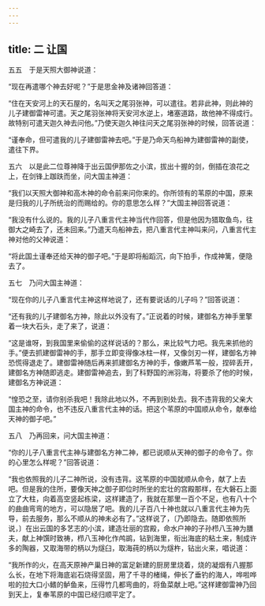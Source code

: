 ```yaml
---
---
---
```

title: 二 让国
---




五五　于是天照大御神说道：

“现在再遣哪个神去好呢？”于是思金神及诸神回答道：

“住在天安河上的天石屋的，名叫天之尾羽张神，可以遣往。若非此神，则此神的儿子建御雷神可遣。天之尾羽张神将天安河水逆上，堵塞道路，故他神不得成行。故特别可遣天迦久神去问他。”乃使天迦久神往问天之尾羽张神的时候，回答说道：

“谨奉命，但可遣我的儿子建御雷神去吧。”于是乃命天鸟船神为建御雷神的副使，遣往下界。

五六　以是此二位尊神降于出云国伊那佐之小滨，拔出十握的剑，倒插在浪花之上，在剑锋上跏趺而坐，问大国主神道：

“我们以天照大御神和高木神的命令前来问你来的。你所领有的苇原的中国，原来是归我的儿子所统治的而赐给的。你的意思怎么样？”大国主神回答说道：

“我没有什么说的。我的儿子八重言代主神当代作回答，但是他因为猎取鱼鸟，往御大之崎去了，还未回来。”乃遣天鸟船神去，把八重言代主神叫来问，八重言代主神对他的父神说道：

“将此国土谨奉还给天神的御子吧。”于是即将船蹈沉，向下拍手，作成神篱，便隐去了。

五七　乃问大国主神道：

“现在你的儿子八重言代主神这样地说了，还有要说话的儿子吗？”回答说道：

“还有我的儿子建御名方神，除此以外没有了。”正说着的时候，建御名方神手里擎着一块大石头，走了来了，说道：

“这是谁呀，到我国里来偷偷的这样说话的？那么，来比较气力吧。我先来抓他的手。”便去抓建御雷神的手，那手立即变得像冰柱一样，又像剑刃一样，建御名方神恐慌得退走了。建御雷神随后再来抓建御名方神的手，像嫩芦苇一般，捏碎丢开，建御名方神随即逃走。建御雷神追去，到了科野国的洲羽海，将要杀了他的时候，建御名方神说道：

“惶恐之至，请你别杀我吧！我除此地以外，不再到别处去。我不违背我的父亲大国主神的命令，也不违反八重言代主神的话。把这个苇原的中国顺从命令，献奉给天神的御子吧。”

五八　乃再回来，问大国主神道：

“你的儿子八重言代主神与建御名方神二神，都已说顺从天神的御子的命令了。你的心里怎么样呢？”回答说道：

“我也依照我的儿子二神所说，没有违背。这苇原的中国就顺从命令，献了上去吧。但是我的住所，要像天神之御子即位时所坐的宏壮的宫殿那样，在大磐石上面立了大柱，向着高空竖起栋梁，这样建造了，我就在那里一百个不足，也有八十个的曲曲弯弯的地方，可以隐居了吧。我的儿子百八十神也就以八重言代主神为先导，前去服务，那么不顺从的神未必有了。”这样说了，〔乃即隐去。随即依照所说，〕在出云国的多艺志的小滨，建造壮丽的宫殿，命水户神的子孙栉八玉神为膳夫，献上神馔时致祷，栉八玉神化作鸬鹚，钻到海里，衔出海底的粘土来，制成许多的陶器，又取海带的柄以为燧臼，取海莼的柄以为燧杵，钻出火来，唱说道：

“我所作的火，在高天原神产巢日神的富足新建的厨房里烧着，烧的凝烟有八握那么长，在地下将海底岩石烧得坚固，用了千寻的楮绳，伸长了垂钓的海人，哗啦哗啦的拉大口小鳍的鲈鱼来，压得竹几都弯曲的，将鱼菜献上吧。”这样建御雷神乃回到天上，复奉苇原的中国已经归顺平定了。